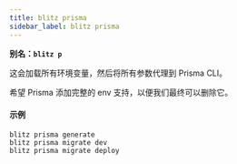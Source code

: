 ```yaml
---
title: blitz prisma
sidebar_label: blitz prisma
---
```


**别名：`blitz p`**

这会加载所有环境变量，然后将所有参数代理到 Prisma CLI。

希望 Prisma 添加完整的 env 支持，以便我们最终可以删除它。

#### 示例

```
blitz prisma generate
blitz prisma migrate dev
blitz prisma migrate deploy
```
